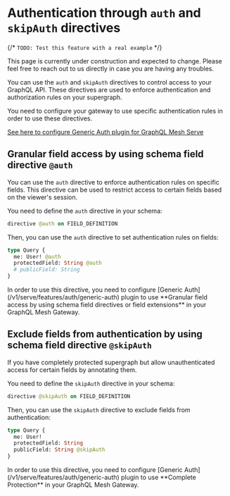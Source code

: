 
# Authentication through `auth` and `skipAuth` directives

{/* `TODO: Test this feature with a real example` */}

<Callout>
  This page is currently under construction and expected to change. Please feel free to reach out to
  us directly in case you are having any troubles.
</Callout>

You can use the `auth` and `skipAuth` directives to control access to your GraphQL API. These
directives are used to enforce authentication and authorization rules on your supergraph.

<Callout>
  You need to configure your gateway to use specific authentication rules in order to use these directives.

[See here to configure Generic Auth plugin for GraphQL Mesh Serve](/v1/serve/features/auth/generic-auth)

</Callout>

## Granular field access by using schema field directive `@auth`

You can use the `auth` directive to enforce authentication rules on specific fields. This directive
can be used to restrict access to certain fields based on the viewer's session.

You need to define the `auth` directive in your schema:

```graphql
directive @auth on FIELD_DEFINITION
```

Then, you can use the `auth` directive to set authentication rules on fields:

```graphql
type Query {
  me: User! @auth
  protectedField: String @auth
  # publicField: String
}
```

<Callout>
  In order to use this directive, you need to configure [Generic
  Auth](/v1/serve/features/auth/generic-auth) plugin to use **Granular field access by using schema
  field directives or field extensions** in your GraphQL Mesh Gateway.
</Callout>

## Exclude fields from authentication by using schema field directive `@skipAuth`

If you have completely protected supergraph but allow unauthenticated access for certain fields by
annotating them.

You need to define the `skipAuth` directive in your schema:

```graphql
directive @skipAuth on FIELD_DEFINITION
```

Then, you can use the `skipAuth` directive to exclude fields from authentication:

```graphql
type Query {
  me: User!
  protectedField: String
  publicField: String @skipAuth
}
```

<Callout>
  In order to use this directive, you need to configure [Generic
  Auth](/v1/serve/features/auth/generic-auth) plugin to use **Complete Protection** in your GraphQL
  Mesh Gateway.
</Callout>
